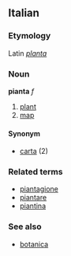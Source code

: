 ==Italian==
===Etymology===
Latin ''[[planta]]''
===Noun===
'''pianta''' ''f''

# [[plant]]
# [[map]]

====Synonym====
*[[carta]] (2)

===Related terms===
*[[piantagione]]
*[[piantare]]
*[[piantina]]

===See also===
*[[botanica]]